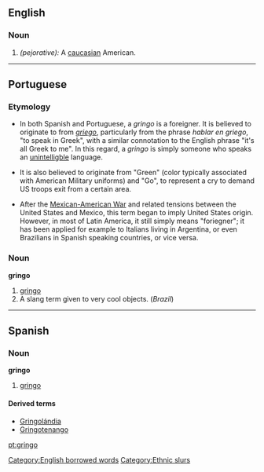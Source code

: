 ==English==

===Noun===
{{en-noun-reg}}
# ''(pejorative):'' A [[caucasian]] American.

----

==Portuguese==

===Etymology===
*In both Spanish and Portuguese, a ''gringo'' is a foreigner.  It is believed to originate to from ''[[griego]]'', particularly from the phrase ''hablar en griego'', "to speak in Greek", with a similar connotation to the English phrase "it's all Greek to me".   In this regard, a ''gringo'' is simply someone who speaks an [[unintelligble]] language.

*It is also believed to originate from "Green" (color typically associated with American Military uniforms) and "Go", to represent a cry to demand US troops exit from a certain area.

*After the [[w:Mexican-American War|Mexican-American War]] and related tensions between the United States and Mexico, this term began to imply United States origin.  However, in most of Latin America, it still simply means "foriegner"; it has been applied for example to Italians living in Argentina, or even Brazilians in Spanish speaking countries, or vice versa.

===Noun===
'''gringo'''
# [[#Noun|gringo]]
# A slang term given to very cool objects. (''Brazil'')

----

==Spanish==

===Noun===
'''gringo'''
# [[#Noun|gringo]]

====Derived terms====
*[[Gringolándia]]
*[[Gringotenango]]

[[Category:English borrowed words]]
[[Category:Ethnic slurs]]

[[pt:gringo]]